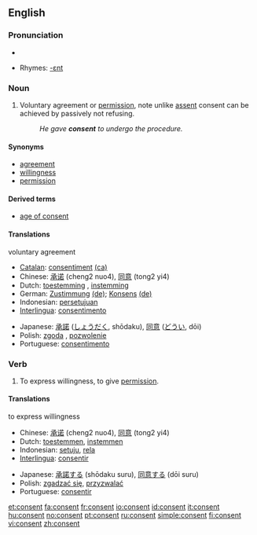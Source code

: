 ==English==

===Pronunciation===
*{{audio|en-us-consent.ogg|Audio (US)}}

*Rhymes: [[Rhymes:English:-ɛnt|-ɛnt]]

===Noun===
{{en-noun}}

# Voluntary agreement or [[permission]], note unlike [[assent]] consent can be achieved by passively not refusing.
#: ''He gave '''consent''' to undergo the procedure.''

====Synonyms====
*[[agreement]]
*[[willingness]]
*[[permission]]

====Derived terms====
*[[age of consent]]

====Translations====
;voluntary agreement
{{top}}
*[[Catalan]]: [[consentiment]] {{m}} [[:ca:consentiment|(ca)]]
*Chinese: [[承诺]] (cheng2 nuo4), [[同意]] (tong2 yi4)
*Dutch: [[toestemming]] {{f}}, [[instemming]] {{f}}
*German: [[Zustimmung]] {{f}} [[:de:Zustimmung|(de)]]; [[Konsens]] {{m}} [[:de:Konsens|(de)]]
*Indonesian: [[setuju|persetujuan]]
*[[Interlingua]]: [[consentimento]]
{{mid}}
*Japanese: [[承諾]] ([[しょうだく]], shōdaku), [[同意]] ([[どうい]], dōi)
*Polish: [[zgoda]] {{f}}, [[pozwolenie]] {{n}}
*Portuguese: [[consentimento]] {{m}}
{{bottom}}

===Verb===
{{en-verb}}

# To express willingness, to give [[permission]].

====Translations====
;to express willingness
{{top}}
*Chinese: [[承诺]] (cheng2 nuo4), [[同意]] (tong2 yi4)
*Dutch: [[toestemmen]], [[instemmen]]
*Indonesian: [[setuju]], [[rela]]
*[[Interlingua]]: [[consentir]]
{{mid}}
*Japanese: [[承諾する]] (shōdaku suru), [[同意する]] (dōi suru)
*Polish: [[zgadzać się]], [[przyzwalać]]
*Portuguese: [[consentir]]
{{bottom}}

[[et:consent]]
[[fa:consent]]
[[fr:consent]]
[[io:consent]]
[[id:consent]]
[[it:consent]]
[[hu:consent]]
[[no:consent]]
[[pt:consent]]
[[ru:consent]]
[[simple:consent]]
[[fi:consent]]
[[vi:consent]]
[[zh:consent]]